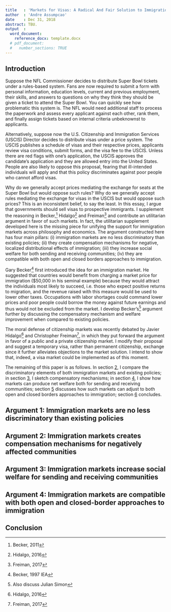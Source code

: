 ```yaml
---
title   : 'Markets for Visas: A Radical And Fair Solution to Immigration'
author  : 'Andre Assumpcao'
date    : Dec 31, 2018
abstract: TBU.
output  : 
  word_document: 
    reference_docx: template.docx 
  # pdf_document:
  #   number_sections: TRUE
---
```

\clearpage

## Introduction {#intro}

Suppose the NFL Commissioner decides to distribute Super Bowl tickets under a rules-based system. Fans are now required to submit a form with personal information, education levels, current and previous employment, their skills, and answers to questions on why they think they should be given a ticket to attend the Super Bowl. You can quickly see how problematic this system is. The NFL would need additional staff to process the paperwork and assess every applicant against each other, rank them, and finally assign tickets based on internal criteria unbeknownst to applicants.

Alternatively, suppose now the U.S. Citizenship and Immigration Services (USCIS) Director decides to distribute visas under a price system. The USCIS publishes a schedule of visas and their respective prices, applicants review visa conditions, submit forms, and the visa fee to the USCIS. Unless there are red flags with one's application, the USCIS approves the candidate's application and they are allowed entry into the United States. People are also likely to oppose this proposal, fearing that ill-intended individuals will apply and that this policy discriminates against poor people who cannot afford visas.

Why do we generally accept prices mediating the exchange for seats at the Super Bowl but would oppose such rules? Why do we generally accept rules mediating the exchange for visas in the USCIS but would oppose such prices? This is an inconsistent belief, to say the least. In this essay, I argue that governments should sell visas to prospective immigrants. I supplement the reasoning in Becker,^[Becker, 2011] Hidalgo^[Hidalgo, 2016] and Freiman^[Freiman, 2017] and contribute an utilitarian argument in favor of such markets. In fact, the utilitarian supplement developed here is the missing piece for unifying the support for immigration markets across philosophy and economics. The argument constructed here has four main pillars: (i) immigration markets are no less discriminatory than existing policies; (ii) they create compensation mechanisms for negative, localized distributional effects of immigration; (iii) they increase social welfare for both sending and receiving communities; (iv) they are compatible with both open and closed borders approaches to immigration.

Gary Becker^[Becker, 1997 IEA] first introduced the idea for an immigration market. He suggested that countries would benefit from charging a market price for immigration ($50,000 in his seminal example) because they would attract the individuals most likely to succeed, i.e. those who expect positive returns to migration, and the revenue raised with this measure would be used to lower other taxes. Occupations with labor shortages could command lower prices and poor people could borrow the money against future earnings and thus would not be excluded from the market. I develop Becker's^[Also discuss Julian Simon] argument further by discussing the compensatory mechanism and welfare improvement when compared to existing policies.

The moral defense of citizenship markets was recently debated by Javier Hidalgo^[Hidalgo, 2016] and Christopher Freiman^[Freiman, 2017], in which they put forward the argument in favor of a public and a private citizenship market. I modify their proposal and suggest a temporary visa, rather than permanent citizenship, exchange since it further alleviates objections to the market solution. I intend to show that, indeed, a visa market could be implemented as of this moment.

The remaining of this paper is as follows. In section [2](#section1), I compare the discriminatory elements of both immigration markets and existing policies; in section [3](#section2), I sketch compensatory mechanisms; in section [4](#section3), I show how markets can produce net welfare both for sending and receiving communities; section [5](#section4) discusses how such markets can adjust to both open and closed borders approaches to immigration; section [6](#conclusion) concludes.

## Argument 1: Immigration markets are no less discriminatory than existing policies {#section1}
 
## Argument 2: Immigration markets creates compensation mechanisms for negatively affected communities {#section2}
 
## Argument 3: Immigration markets increase social welfare for sending and receiving communities {#section3}
 
## Argument 4: Immigration markets are compatible with both open and closed-border approaches to immigration {#section4}

## Conclusion {#conclusion}